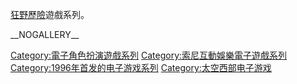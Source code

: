 [[狂野歷險|狂野歷險]]遊戲系列。

{{DEFAULTSORT:Wild Arms}}
[[Category:電子角色扮演遊戲系列|Category:電子角色扮演遊戲系列]]
[[Category:索尼互動娛樂電子遊戲系列|Category:索尼互動娛樂電子遊戲系列]]
[[Category:1996年首发的电子游戏系列|Category:1996年首发的电子游戏系列]]
[[Category:太空西部电子游戏|Category:太空西部电子游戏]]

__NOGALLERY__